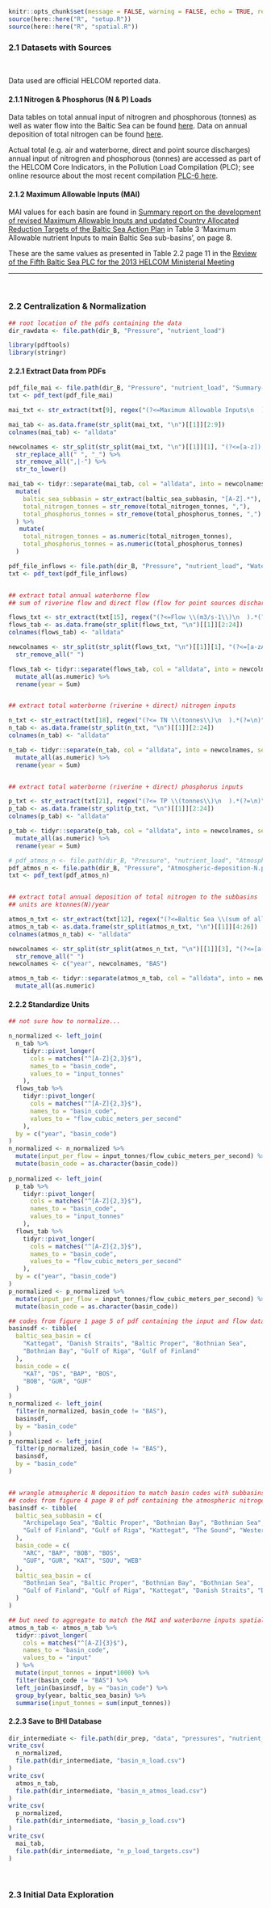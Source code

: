 
```r
knitr::opts_chunk$set(message = FALSE, warning = FALSE, echo = TRUE, results = "asis", fig.width = 9.5, fig.height = 6)
source(here::here("R", "setup.R"))
source(here::here("R", "spatial.R"))
```

### 2.1 Datasets with Sources {-}
<br/>

Data used are official HELCOM reported data. 


#### 2.1.1 Nitrogen & Phosphorus (N & P) Loads {-}
<!-- dataset save location BHI_share/BHI 2.0/Pressure/nutrient_load -->

Data tables on total annual input of nitrogren and phosphorous (tonnes) as well as water flow into the Baltic Sea can be found [here](https://helcom.fi/wp-content/uploads/2020/06/BSEFS-Waterborne-nitrogen-and-phosphorus-inputs-and-water-flow-to-the-Baltic-Sea.pdf). Data on annual deposition of total nitrogen can be found [here](https://emep.int/publ/helcom/2019/B_BSEFS_N_dep_v3.pdf).

Actual total (e.g. air and waterborne, direct and point source discharges) annual input of nitrogren and phosphorous (tonnes) are accessed as part of the HELCOM Core Indicators, in the Pollution Load Compilation (PLC); see online resource about the most recent compilation [PLC-6 here](https://helcom.fi/helcom-at-work/projects/plc-6/). 


#### 2.1.2 Maximum Allowable Inputs (MAI) {-}
<!-- dataset save location BHI_share/BHI 2.0/Pressure/nutrient_load -->

MAI values for each basin are found in [Summary report on the development of revised Maximum Allowable Inputs and updated Country Allocated Reduction Targets of the Baltic Sea Action Plan](http://www.helcom.fi/Documents/Ministerial2013/Associated%20documents/Supporting/Summary%20report%20on%20MAI-CART.pdf) in Table 3 'Maximum Allowable nutrient Inputs to main Baltic Sea sub-basins', on page 8.  

These are the same values as presented in Table 2.2 page 11 in the [Review of the Fifth Baltic Sea PLC for the 2013 HELCOM Ministerial Meeting](https://helcom.fi/media/publications/BSEP141.pdf)


---

<br/>


### 2.2 Centralization & Normalization

```r
## root location of the pdfs containing the data
dir_rawdata <- file.path(dir_B, "Pressure", "nutrient_load")

library(pdftools)
library(stringr)
```

#### 2.2.1 Extract Data from PDFs

```r

pdf_file_mai <- file.path(dir_B, "Pressure", "nutrient_load", "Summary-report-on-MAI-CART.pdf")
txt <- pdf_text(pdf_file_mai)

mai_txt <- str_extract(txt[9], regex("(?<=Maximum Allowable Inputs\n  ).*(?=4 HOW ARE THE UPDATED CART WAS DETERMINED)", dotall = TRUE))

mai_tab <- as.data.frame(str_split(mai_txt, "\n")[[1]][2:9])
colnames(mai_tab) <- "alldata"

newcolnames <- str_split(str_split(mai_txt, "\n")[[1]][1], "(?<=[a-z])  +")[[1]] %>% 
  str_replace_all(" ", "_") %>% 
  str_remove_all(",|-") %>% 
  str_to_lower()

mai_tab <- tidyr::separate(mai_tab, col = "alldata", into = newcolnames, sep = "(?<=[a-z0-9])  +") %>% 
  mutate(
    baltic_sea_subbasin = str_extract(baltic_sea_subbasin, "[A-Z].*"),
    total_nitrogen_tonnes = str_remove(total_nitrogen_tonnes, ","),
    total_phosphorus_tonnes = str_remove(total_phosphorus_tonnes, ",")
  ) %>% 
   mutate(
    total_nitrogen_tonnes = as.numeric(total_nitrogen_tonnes),
    total_phosphorus_tonnes = as.numeric(total_phosphorus_tonnes)
  )
```


```r
pdf_file_inflows <- file.path(dir_B, "Pressure", "nutrient_load", "Waterborne-N-and-P-inputs-and-water-flow.pdf")
txt <- pdf_text(pdf_file_inflows)


## extract total annual waterborne flow 
## sum of riverine flow and direct flow (flow for point sources discharging direct into the Baltic Sea)

flows_txt <- str_extract(txt[15], regex("(?<=Flow \\(m3/s-1\\)\n  ).*(?=\n)", dotall = TRUE))
flows_tab <- as.data.frame(str_split(flows_txt, "\n")[[1]][2:24])
colnames(flows_tab) <- "alldata"

newcolnames <- str_split(str_split(flows_txt, "\n")[[1]][1], "(?<=[a-zA-Z])  +")[[1]] %>% 
  str_remove_all(" ")

flows_tab <- tidyr::separate(flows_tab, col = "alldata", into = newcolnames, sep = "(?<=[a-z0-9])  +") %>% 
  mutate_all(as.numeric) %>% 
  rename(year = Sum)


## extract total waterborne (riverine + direct) nitrogen inputs

n_txt <- str_extract(txt[18], regex("(?<= TN \\(tonnes\\)\n  ).*(?=\n)", dotall = TRUE))
n_tab <- as.data.frame(str_split(n_txt, "\n")[[1]][2:24])
colnames(n_tab) <- "alldata"

n_tab <- tidyr::separate(n_tab, col = "alldata", into = newcolnames, sep = "(?<=[a-z0-9])  +") %>% 
  mutate_all(as.numeric) %>% 
  rename(year = Sum)


## extract total waterborne (riverine + direct) phosphorus inputs

p_txt <- str_extract(txt[21], regex("(?<= TP \\(tonnes\\)\n  ).*(?=\n)", dotall = TRUE))
p_tab <- as.data.frame(str_split(p_txt, "\n")[[1]][2:24])
colnames(p_tab) <- "alldata"

p_tab <- tidyr::separate(p_tab, col = "alldata", into = newcolnames, sep = "(?<=[a-z0-9])  +") %>% 
  mutate_all(as.numeric) %>% 
  rename(year = Sum)
```


```r
# pdf_atmos_n <- file.path(dir_B, "Pressure", "nutrient_load", "Atmospheric-deposition-N.pdf")
pdf_atmos_n <- file.path(dir_B, "Pressure", "Atmospheric-deposition-N.pdf")
txt <- pdf_text(pdf_atmos_n)


## extract total annual deposition of total nitrogen to the subbasins 
## units are ktonnes(N)/year

atmos_n_txt <- str_extract(txt[12], regex("(?<=Baltic Sea \\(sum of all sub-basins\\)\\.\n  ).*(?=\n)", dotall = TRUE))
atmos_n_tab <- as.data.frame(str_split(atmos_n_txt, "\n")[[1]][4:26])
colnames(atmos_n_tab) <- "alldata"

newcolnames <- str_split(str_split(atmos_n_txt, "\n")[[1]][3], "(?<=[a-zA-Z])  +")[[1]] %>% 
  str_remove_all(" ")
newcolnames <- c("year", newcolnames, "BAS")

atmos_n_tab <- tidyr::separate(atmos_n_tab, col = "alldata", into = newcolnames, sep = "(?<=[a-z0-9])  +") %>% 
  mutate_all(as.numeric)
```

 
#### 2.2.2 Standardize Units

```r
## not sure how to normalize...

n_normalized <- left_join(
  n_tab %>% 
    tidyr::pivot_longer(
      cols = matches("^[A-Z]{2,3}$"),
      names_to = "basin_code", 
      values_to = "input_tonnes"
    ),
  flows_tab %>% 
    tidyr::pivot_longer(
      cols = matches("^[A-Z]{2,3}$"),
      names_to = "basin_code", 
      values_to = "flow_cubic_meters_per_second"
    ),
  by = c("year", "basin_code")
)
n_normalized <- n_normalized %>% 
  mutate(input_per_flow = input_tonnes/flow_cubic_meters_per_second) %>% 
  mutate(basin_code = as.character(basin_code))
  
p_normalized <- left_join(
  p_tab %>% 
    tidyr::pivot_longer(
      cols = matches("^[A-Z]{2,3}$"),
      names_to = "basin_code", 
      values_to = "input_tonnes"
    ),
  flows_tab %>% 
    tidyr::pivot_longer(
      cols = matches("^[A-Z]{2,3}$"),
      names_to = "basin_code", 
      values_to = "flow_cubic_meters_per_second"
    ),
  by = c("year", "basin_code")
)
p_normalized <- p_normalized %>% 
  mutate(input_per_flow = input_tonnes/flow_cubic_meters_per_second) %>% 
  mutate(basin_code = as.character(basin_code))
```


```r

## codes from figure 1 page 5 of pdf containing the input and flow data                                               
basinsdf <- tibble(
  baltic_sea_basin = c(
    "Kattegat", "Danish Straits", "Baltic Proper", "Bothnian Sea", 
    "Bothnian Bay", "Gulf of Riga", "Gulf of Finland"
  ),
  basin_code = c(
    "KAT", "DS", "BAP", "BOS",
    "BOB", "GUR", "GUF"
  )
)
n_normalized <- left_join(
  filter(n_normalized, basin_code != "BAS"), 
  basinsdf, 
  by = "basin_code"
)
p_normalized <- left_join(
  filter(p_normalized, basin_code != "BAS"), 
  basinsdf, 
  by = "basin_code"
)


## wrangle atmospheric N deposition to match basin codes with subbasins
## codes from figure 4 page 8 of pdf containing the atmospheric nitrogen data   
basinsdf <- tibble(
  baltic_sea_subbasin = c(
    "Archipelago Sea", "Baltic Proper", "Bothnian Bay", "Bothnian Sea", 
    "Gulf of Finland", "Gulf of Riga", "Kattegat", "The Sound", "Western Baltic"
  ),
  basin_code = c(
    "ARC", "BAP", "BOB", "BOS",
    "GUF", "GUR", "KAT", "SOU", "WEB"
  ),
  baltic_sea_basin = c(
    "Bothnian Sea", "Baltic Proper", "Bothnian Bay", "Bothnian Sea", 
    "Gulf of Finland", "Gulf of Riga", "Kattegat", "Danish Straits", "Danish Straits"
  )
)

## but need to aggregate to match the MAI and waterborne inputs spatial units...
atmos_n_tab <- atmos_n_tab %>% 
  tidyr::pivot_longer(
    cols = matches("^[A-Z]{3}$"),
    names_to = "basin_code", 
    values_to = "input"
  ) %>% 
  mutate(input_tonnes = input*1000) %>% 
  filter(basin_code != "BAS") %>% 
  left_join(basinsdf, by = "basin_code") %>% 
  group_by(year, baltic_sea_basin) %>% 
  summarise(input_tonnes = sum(input_tonnes))
```


#### 2.2.3 Save to BHI Database

```r
dir_intermediate <- file.path(dir_prep, "data", "pressures", "nutrient_load", version_year, "intermediate")
write_csv(
  n_normalized,
  file.path(dir_intermediate, "basin_n_load.csv")
)
write_csv(
  atmos_n_tab,
  file.path(dir_intermediate, "basin_n_atmos_load.csv")
)
write_csv(
  p_normalized,
  file.path(dir_intermediate, "basin_p_load.csv")
)
write_csv(
  mai_tab,
  file.path(dir_intermediate, "n_p_load_targets.csv")
)
```

<br/>

### 2.3 Initial Data Exploration


